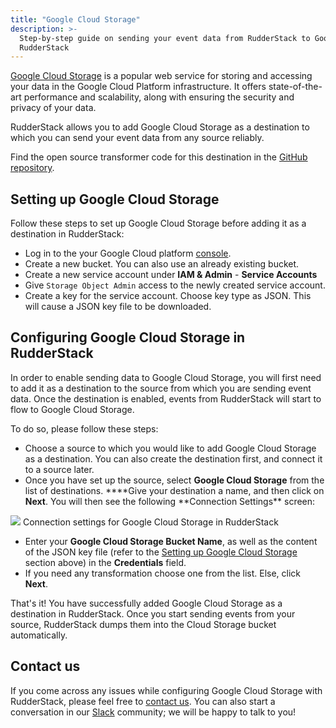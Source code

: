 ```yaml
---
title: "Google Cloud Storage"
description: >-
  Step-by-step guide on sending your event data from RudderStack to Google Cloud Storage. as a destination in
  RudderStack
---
```


[Google Cloud Storage](https://cloud.google.com/storage) is a popular web service for storing and accessing your data in the Google Cloud Platform infrastructure. It offers state-of-the-art performance and scalability, along with ensuring the security and privacy of your data.

RudderStack allows you to add Google Cloud Storage as a destination to which you can send your event data from any source reliably.

<div class="infoBlock">
Find the open source transformer code for this destination in the <a href="https://github.com/rudderlabs/rudder-transformer/tree/master/v0/destinations/gcs">GitHub repository</a>.
</div>

## Setting up Google Cloud Storage

Follow these steps to set up Google Cloud Storage before adding it as a destination in RudderStack:

- Log in to the your Google Cloud platform [console](https://console.cloud.google.com/).
- Create a new bucket. You can also use an already existing bucket.
- Create a new service account under **IAM & Admin** - **Service Accounts**
- Give `Storage Object Admin` access to the newly created service account.
- Create a key for the service account. Choose key type as JSON. This will cause a JSON key file to be downloaded.

## **Configuring** Google Cloud Storage **in RudderStack**

In order to enable sending data to Google Cloud Storage, you will first need to add it as a destination to the source from which you are sending event data. Once the destination is enabled, events from RudderStack will start to flow to Google Cloud Storage.

To do so, please follow these steps:

- Choose a source to which you would like to add Google Cloud Storage as a destination. You can also create the destination first, and connect it to a source later.
- Once you have set up the source, select **Google Cloud Storage** from the list of destinations. \***\*Give your destination a name, and then click on **Next**. You will then see the following **Connection Settings\*\* screen:

<img src="../../assets/image (14) (1).png" />
<span class="imageTitle">Connection settings for Google Cloud Storage in RudderStack</span>

- Enter your **Google Cloud Storage Bucket Name**, as well as the content of the JSON key file \(refer to the [Setting up Google Cloud Storage](#setting-up-google-cloud-storage) section above\) in the **Credentials** field.
- If you need any transformation choose one from the list. Else, click **Next**.

That's it! You have successfully added Google Cloud Storage as a destination in RudderStack. Once you start sending events from your source, RudderStack dumps them into the Cloud Storage bucket automatically.

## Contact us

If you come across any issues while configuring Google Cloud Storage with RudderStack, please feel free to [contact us](mailto:%20docs@rudderstack.com). You can also start a conversation in our [Slack](https://rudderstack.com/join-rudderstack-slack-community) community; we will be happy to talk to you!
